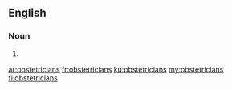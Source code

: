 ==English==

===Noun===
{{head|en|plural}}

# {{plural of|obstetrician|lang=en}}

[[ar:obstetricians]]
[[fr:obstetricians]]
[[ku:obstetricians]]
[[my:obstetricians]]
[[fi:obstetricians]]